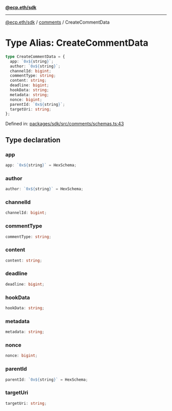 [**@ecp.eth/sdk**](../../index.mdx)

***

[@ecp.eth/sdk](/sdk-reference/index.mdx) / [comments](/sdk-reference/comments/index.mdx) / CreateCommentData

# Type Alias: CreateCommentData

```ts
type CreateCommentData = {
  app: `0x${string}`;
  author: `0x${string}`;
  channelId: bigint;
  commentType: string;
  content: string;
  deadline: bigint;
  hookData: string;
  metadata: string;
  nonce: bigint;
  parentId: `0x${string}`;
  targetUri: string;
};
```

Defined in: [packages/sdk/src/comments/schemas.ts:43](https://github.com/ecp-eth/comments-monorepo/blob/main/packages/sdk/src/comments/schemas.ts#L43)

## Type declaration

### app

```ts
app: `0x${string}` = HexSchema;
```

### author

```ts
author: `0x${string}` = HexSchema;
```

### channelId

```ts
channelId: bigint;
```

### commentType

```ts
commentType: string;
```

### content

```ts
content: string;
```

### deadline

```ts
deadline: bigint;
```

### hookData

```ts
hookData: string;
```

### metadata

```ts
metadata: string;
```

### nonce

```ts
nonce: bigint;
```

### parentId

```ts
parentId: `0x${string}` = HexSchema;
```

### targetUri

```ts
targetUri: string;
```
